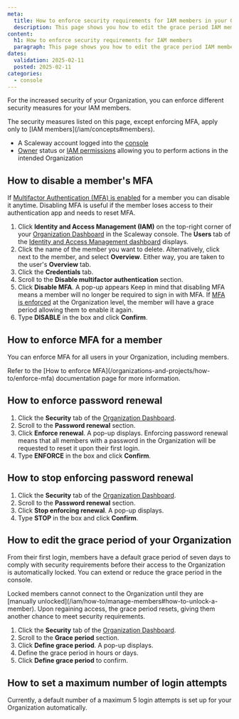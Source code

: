 ```yaml
---
meta:
  title: How to enforce security requirements for IAM members in your Organization
  description: This page shows you how to edit the grace period IAM members have to comply with security requirements, enforce password renewal and define a maximum number of login attempts.
content:
  h1: How to enforce security requirements for IAM members
  paragraph: This page shows you how to edit the grace period IAM members have to comply with security requirements, enforce password renewal and define a maximum number of login attempts.
dates:
  validation: 2025-02-11
  posted: 2025-02-11
categories:
  - console
---
```


For the increased security of your Organization, you can enforce different security measures for your IAM members.

<Message type="important">
  The security measures listed on this page, except enforcing MFA, apply only to [IAM members](/iam/concepts#members).
</Message>

<Macro id="requirements" />

- A Scaleway account logged into the [console](https://console.scaleway.com)
- [Owner](/iam/concepts/#owner) status or [IAM permissions](/iam/concepts/#permission) allowing you to perform actions in the intended Organization

## How to disable a member's MFA

If [Multifactor Authentication (MFA) is enabled](/account/how-to/use-2fa) for a member you can disable it anytime. Disabling MFA is useful if the member loses access to their authentication app and needs to reset MFA.

1. Click **Identity and Access Management (IAM)** on the top-right corner of your [Organization Dashboard](https://console.scaleway.com/organization) in the Scaleway console. The **Users** tab of the [Identity and Access Management dashboard](https://console.scaleway.com/iam/users) displays.
2. Click the name of the member you want to delete. Alternatively, click <Icon name="more" /> next to the member, and select **Overview**. Either way, you are taken to the user's **Overview** tab.
3. Click the **Credentials** tab.
4. Scroll to the **Disable multifactor authentication** section.
5. Click **Disable MFA**. A pop-up appears
    <Message type="important">
      Keep in mind that disabling MFA means a member will no longer be required to sign in with MFA. If [MFA is enforced](/organizations-and-projects/how-to/enforce-mfa) at the Organization level, the member will have a grace period allowing them to enable it again.
    </Message>
6. Type **DISABLE** in the box and click **Confirm**.

## How to enforce MFA for a member

You can enforce MFA for all users in your Organization, including members.

<Message type="tip">
  Refer to the [How to enforce MFA](/organizations-and-projects/how-to/enforce-mfa) documentation page for more information.
</Message>


## How to enforce password renewal

1. Click the **Security** tab of the [Organization Dashboard](https://console.scaleway.com/organization).
2. Scroll to the **Password renewal** section.
3. Click **Enforce renewal**. A pop-up displays.
    <Message type="important">
      Enforcing password renewal means that all members with a password in the Organization will be requested to reset it upon their first login.
    </Message>
4. Type **ENFORCE** in the box and click **Confirm**.

## How to stop enforcing password renewal

1. Click the **Security** tab of the [Organization Dashboard](https://console.scaleway.com/organization).
2. Scroll to the **Password renewal** section.
3. Click **Stop enforcing renewal**. A pop-up displays.
4. Type **STOP** in the box and click **Confirm**.

## How to edit the grace period of your Organization

From their first login, members have a default grace period of seven days to comply with security requirements before their access to the Organization is automatically locked. You can extend or reduce the grace period in the console.

<Message type="important">
  Locked members cannot connect to the Organization until they are [manually unlocked](/iam/how-to/manage-members#how-to-unlock-a-member). Upon regaining access, the grace period resets, giving them another chance to meet security requirements.
</Message>

1. Click the **Security** tab of the [Organization Dashboard](https://console.scaleway.com/organization).
2. Scroll to the **Grace period** section.
3. Click **Define grace period**. A pop-up displays.
4. Define the grace period in hours or days.
5. Click **Define grace period** to confirm.

## How to set a maximum number of login attempts

Currently, a default number of a maximum 5 login attempts is set up for your Organization automatically.



